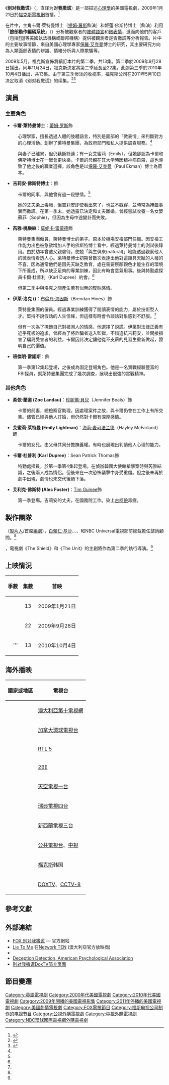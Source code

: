 {{Copy edit|time=2021-07-28T02:03:15+00:00}}
{{noteTA
|T=zh-hans:别对我撒谎; zh-tw:謊言終結者;
|G1=Show
|1=zh-hans:别对我撒谎; zh-tw:謊言終結者
|2=zh-cn:福克斯廣播公司; zh-tw:福斯電視公司; zh-hk:霍士廣播公司
|3=zh-cn:福克斯; zh-tw:福斯; zh-hk:霍士
|4=zh-cn:吉莉安·福斯特; zh-tw:姬蓮·佛斯特
|5=zh-cn:莉亚·托勒斯; zh-tw:芮雅·桃樂絲
|6=zh-cn:伊莱·洛克尔; zh-tw:伊萊·洛克
}}
{{電視節目信息框
| 名稱       = '''别对我撒谎'''
| 原名       = Lie to Me
| 圖片       = [[File:Lie_to_Me.svg|250px]]
| 圖說       = <small>《别对我撒谎》LOGO</small>
| 類型       = [[心理學|心理學]]劇集
| 原創       = {{link-en|Samuel Baum|Samuel Baum}}
| 演出       = [[蒂姆·羅斯|蒂姆·羅斯]]<br />{{link-en|凱莉·威廉斯|Kelli Williams|凱莉·威廉斯}} <br />[[布倫丹·海因斯|布倫丹·海因斯]]<br />{{link-en|莫妮卡·雷蒙德|Monica Raymund|莫妮卡·雷蒙德}} 
| 語言       = [[英語|英語]]
| 季數       = 3
| 集數       = 48
| 製片人     = <small>[[白賴仁·基沙|白賴仁·基沙]]<br />{{link-en|David Nevins|David Nevins}}<br />{{link-en|Samuel Baum|Samuel Baum}}</small>
| 電視網     = [[福克斯廣播公司|福克斯廣播公司]]
| 首播國家   = {{USA}}
| 開始       = 2009年1月21日
| 結束       = 2011年1月31日
| 官方網站   = https://web.archive.org/web/20081120210458/http://www.fox.com/lietome
| imdb_id    = 1235099
| tv_com_id  = 75671
|中國大陸名稱= 
|台灣名稱= 謊言終結者（中視）<br />千謊百計（福斯）
|港澳名稱= 
|馬新名稱= 
}}
《'''别对我撒谎'''》（{{lang-en|'''''Lie to Me'''''}}，直译为'''对我撒谎'''）是一部描述[[心理學|心理學]]的美國電視劇，2009年1月21日於[[福克斯電視網|福克斯電視網]]首播。<ref name="fox-lietome">{{cite web|url=http://www.fox.com/lietome/ |title=Lie To Me |publisher=[[FOX|FOX]] |accessdate=2008-11-16 |deadurl=yes |archiveurl=https://web.archive.org/web/20081120210458/http://www.fox.com/lietome |archivedate=2008-11-20 }}</ref>

在片中，主角卡爾·萊特曼博士（[[提姆·羅斯|提姆·羅斯]]飾演）和姬蓮·佛斯特博士（{{link-en|凱莉·威廉斯|Kelli Williams|凱莉·威廉斯}}飾演）利用「'''臉部動作編碼系統'''」（{{link-en|Facial Action Coding System|Facial Action Coding System}}）分析被觀察者的[[肢體語言|肢體語言]]和[[微表情|微表情]]，進而向他們的客戶（包括[[联邦调查局|FBI]]等美國執法機構或聯邦機構）提供被觀測者是否撒謊等分析報告。片中的主要故事情節，來自美國心理學專家[[保羅·艾克曼|保羅·艾克曼]]博士的研究，其主要研究方向為人類面部表情的辨識、情緒分析與人際欺騙等。

2009年5月，福克斯宣佈將續訂本片的第二季，共13集。第二季於2009年9月28日播出。同年11月24日，福克斯決定將第二季延長至22集。此劇第三季於2010年10月4日播出，共13集。由于第三季惨淡的收视率，福克斯公司在2011年5月10日决定取消《别对我撒谎》的续集。<ref name="cancelled">{{cite web| url = http://ent.163.com/11/0511/15/73PKLTRG00032DGD.html| title = FOX电视网取消续订《别对我撒谎》等5部剧集| publisher = [[网易|网易]]| accessdate = 2011-05-11| archive-url = https://web.archive.org/web/20130308010633/http://ent.163.com/11/0511/15/73PKLTRG00032DGD.html| archive-date = 2013-03-08| dead-url = yes}}</ref><ref name="cancelled-2">{{cite web|last=Ausiello|first=Michael|url=http://www.tvline.com/2011/05/breaking-fox-cancels-human-target-breaking-in|title=Fox Cancels Human Target, Lie To Me, Chicago Code, Two Others|work=TV Line|date=May 10, 2011|accessdate=May 10, 2011|archive-date=2012-03-24|archive-url=https://www.webcitation.org/66Ois1CF9?url=http://tvline.com/2011/05/10/breaking-fox-cancels-human-target-breaking-in/|dead-url=no}}</ref>

== 演員 ==
=== 主要角色 ===
* '''卡爾·萊特曼博士'''：[[蒂姆·罗斯|蒂姆·罗斯]]飾

:心理學家，擅長透過人體的肢體語言，特別是面部的「微表情」來判斷對方的心理活動。創辦了萊特曼集團，為政府部門和私人提供調查服務。<ref name="www.fox.com/lietome/characters/tim.htm">{{cite web|url=http://www.fox.com/lietome/characters/tim.htm |title="dr. cal lightman" - tim roth |publisher=FOX.com |language=en |accessdate=2009-05-14 |deadurl=yes |archiveurl=https://web.archive.org/web/20090505215520/http://www.fox.com/lietome/characters/tim.htm |archivedate=2009-05-05 }}</ref> 

:與妻子已離異，但仍藕斷絲連；有一女艾蜜莉（Emily），但她卻認為卡爾和佛斯特博士在一起會更快樂。卡爾的母親在其大学時因精神病自殺，這也導致了他之後的職業選擇。該角色是以[[保羅·艾克曼|保羅·艾克曼]]（Paul Ekman）博士為藍本。

* '''吉莉安·佛斯特博士'''：{{link-en|凱莉·威廉斯|Kelli Williams}}飾

:卡爾的同事，與他曾有過一段戀情。<ref name="www.fox.com/lietome/characters/kelli.htm">{{cite web|url=http://www.fox.com/lietome/characters/kelli.htm|title="dr. gillian foster" - kelli williams|publisher=FOX.com|language=en|accessdate=2009-05-14|deadurl=yes|archiveurl=https://web.archive.org/web/20090418000608/http://www.fox.com/lietome/characters/kelli.htm|archivedate=2009-04-18}}</ref>她的丈夫染上毒癮，但吉莉安即使看出來了，也並不戳穿，並時常為掩蓋事實而撒謊。在第一季末，她透露已決定和丈夫離婚。曾經嘗試收養一名女嬰蘇菲（Sophie），但因為生母中途變卦而失敗。

* '''芮雅·桃樂絲 '''：[[莫妮卡·雷蒙德|莫妮卡·雷蒙德]]{{link-en|莫妮卡·雷蒙德|Monica Raymund}}飾
:萊特曼集團僱員，萊特曼博士的弟子。原本於機場安檢部門任職。因安檢工作能力出色被急欲增加人手的佛斯特博士看中，經過萊特曼博士的測試後錄用。由於幼年曾遭父親虐待，使她「與生俱來(natural)」地能透過觀察他人的微表情看透人心。萊特曼博士初期曾數次表達出他對這類具天賦的人種的不喜，因為通常他們是因先天缺乏教育，處在需要察顏觀色才能生存的環境下所養成，所以缺乏足夠的專業訓練，因此有時會意氣用事。後與特勤處探員卡爾·杜普利（Karl Dupree）約會。<ref name="www.fox.com/lietome/characters/monica.htm">{{cite web|url=http://www.fox.com/lietome/characters/monica.htm |title="ria torres" - monica raymund |publisher=FOX.com |language=en |accessdate=2009-05-14 |deadurl=yes |archiveurl=https://web.archive.org/web/20090421124228/http://www.fox.com/lietome/characters/monica.htm |archivedate=2009-04-21 }}</ref>但第二季中與洛克之間產生若有似無的曖昧感情。 

* '''伊萊·洛克 ({{link-en|别对我撒谎|Eli Loker|别对我撒谎}})'''：[[布倫丹·海因斯|布倫丹·海因斯]]（Brendan Hines）飾
:萊特曼集團的僱員。經過專業訓練獲得了閱讀表情的能力，屬於技術型人才。堅持不說假話的人生信條，但這樣有時會令談話對象感到不舒服。<ref name="www.fox.com/lietome/characters/brendan.htm">{{cite web|url=http://www.fox.com/lietome/characters/brendan.htm |title="eli loker" - brendan hines |publisher=FOX.com |language=en |accessdate=2009-05-14 |deadurl=yes |archiveurl=https://web.archive.org/web/20090419231047/http://www.fox.com/lietome/characters/brendan.htm |archivedate=2009-04-19 }}</ref> 但有一次為了掩飾自己對被測人的情感，他選擇了說謊。伊萊對法律正義有近乎死板的追求，曾經為了將詐騙者送入監獄，不惜違抗吉莉安，並間接損害了騙局受害者的利益，卡爾因此決定讓他從不支薪的見習生重新做起，證明自己的價值。

* '''班傑明·雷諾斯'''：{{link-en|米基·菲佛|Mekhi Phifer}}飾
:第一季第12集起登場，之後成為固定登場角色。他是一名實戰經驗豐富的FBI探員，幫萊特曼集團完成了幾次調查，展現出很強的實戰精神。

=== 其他角色 ===
* '''柔依·蘭道 (Zoe Landau)'''：[[珍妮佛·貝兒|珍妮佛·貝兒]]（Jennifer Beals）飾
:卡爾的前妻，總檢察官助理。因處理案件之故，與卡爾仍會在工作上有所交集。儘管已經與他人訂婚，但仍然對卡爾有深厚感情。

* '''艾蜜莉·萊特曼 (Emily Lightman)'''：[[海莉·麦可法兰德|海莉·麦可法兰德]]（Hayley McFarland）飾
:卡爾的女兒。由父母共同分擔撫養權。有時也展現出判讀他人心理的能力。 

* '''卡爾·杜普利 (Karl Dupree)'''：Sean Patrick Thomas飾
:特勤處探員，於第一季第4集起登場，在偵辦韓國大使館槍擊案時與芮雅結識，之後兩人成為情侶。但後來在一次恐怖襲擊中身受重傷。但之後未再於劇中出現，劇情也未交代後續下落。

* '''艾利克·佛斯特 (Alec Foster)'''：[[Tim_Guinee|Tim Guinee]]飾
:第一季登場。吉莉安的丈夫，在國務院工作。染上[[古柯鹼|古柯鹼]]毒癮。

== 製作團隊 ==
{{lang|en|Samuel Baum}}（[[製片人|製片人]]/首席[[編劇|編劇]]），[[白賴仁·基沙|白賴仁·基沙]]、{{link-en|David Nevins|David Nevins (television producer)}}、{{link-en|Steven Maeda|Steven Maeda}}、{{lang|en|Katherine Pope}}和NBC Universal電視部前總裁擔任諮詢顧問。<ref name="www.variety.com/article/VR1117999783.html?categoryid=14&cs=1">{{cite web|url=http://www.variety.com/article/VR1117999783.html?categoryid=14&cs=1|title=Pope joins Fox's 'Lie to Me'|last=Littleton|first=Cynthia|date=Feb 7, 2009|publisher=variety.com|language=en|accessdate=2009-05-14|archive-date=2009-07-24|archive-url=https://web.archive.org/web/20090724222009/http://www.variety.com/article/VR1117999783.html?categoryid=14&cs=1|dead-url=no}}</ref>，電視劇《The Shield》和《The Unit》的主創{{link-en|Shawn Ryan|Shawn Ryan}}將作為第二季的執行導演。<ref name="ausiellofiles.ew.com/2009/05/scoop-fox-renew.html">{{cite web
 |url         = http://ausiellofiles.ew.com/2009/05/scoop-fox-renew.html
 |title       = Scoop: Fox renews 'Lie to Me,' installs 'Shield' creator as new showrunner
 |last        = Ausiello
 |first       = Michael
 |date        = May 12, 2009
 |publisher   = EW.com
 |language    = en
 |accessdate  = 2009-05-14
 |deadurl     = yes
 |archiveurl  = https://web.archive.org/web/20090515002721/http://ausiellofiles.ew.com/2009/05/scoop-fox-renew.html
 |archivedate = 2009年5月15日
}}</ref>

== 上映情況 ==
{| class="wikitable"
|-
! colspan="2" |季數!! 集數 !! 首映 !! 末映
|-
|bgcolor="#143657" height="10px"|
|align="center"| '''{{link-en|List of Lie to Me episodes|List of Lie to Me episodes#Season 1: 2009|第一季}}'''
|align="center"| 13
|align="center"| 2009年1月21日
|align="center"| 2009年5月13日
|-
|bgcolor="#669999" height="10px"|
|align="center"| '''{{link-en|List of Lie to Me episodes|List of Lie to Me episodes#Season 2: 2009-2010|第二季}}'''
|align="center"| 22
|align="center"| 2009年9月28日
|align="center"| 2010年9月13日
|-
|bgcolor="#242596" height="10px"|
|align="center"| '''{{link-en|List of Lie to Me episodes|List of Lie to Me episodes#Season 3: 2010-2011|第三季}}
|align="center"| 13
|align="center"| 2010年10月4日
|align="center"| 2011年1月31日
|}

== 海外播映 ==
{| class="wikitable"
|-
!國家或地區
!電視台
|-
|{{AUS}}
|[[澳大利亞第十電視網|澳大利亞第十電視網]]
|-
|{{CAN}}
|[[環球電視|加拿大環球電視台]]
|-
|{{NLD}}
|[[RTL_5|RTL 5]]
|-
|{{BEL}}
|[[2BE|2BE]]
|-
|{{UK}}
|[[天空電視一台|天空電視一台]]
|-
|{{SWE}}
|[[瑞典電視四台|瑞典電視四台]]
|-
|{{NZL}}
|[[新西蘭電視三台|新西蘭電視三台]]
|-
|{{ROC}}
|[[公共電視台|公共電視台]]、[[中視主頻|中視]]
|-
|{{KOR}}
|[[福克斯|福克斯]]韩国
|-
|{{CHNML}}
|[[DOXTV|DOXTV]]、[[CCTV-8|CCTV-8]]
|}

== 參考文獻 ==
<div class="references-small">
<references />
</div>

== 外部連結 ==
{{Wikiquote}}
* [https://web.archive.org/web/20081120210458/http://www.fox.com/lietome FOX 别对我撒谎] — 官方網站
* [http://ten.com.au/lie-to-me.htm Lie To Me] {{Wayback|url=http://ten.com.au/lie-to-me.htm |date=20120529053750 }}在[http://ten.com.au/ Network TEN] {{Wayback|url=http://ten.com.au/ |date=20130926074157 }} (澳大利亞官方放映商)
* {{imdb title|1235099|别对我撒谎}}
* [http://www.apa.org/monitor/julaug04/detecting.html Deception Detection, American Psychological Association] {{Wayback|url=http://www.apa.org/monitor/julaug04/detecting.html |date=20090501195921 }}
* [http://www.doxtv.com/video/index/videoId/30 别对我撒谎DoxTV简介页面] {{Wayback|url=http://www.doxtv.com/video/index/videoId/30 |date=20160305035919 }}



== 節目變遷 ==
{{電視節目的變遷
|電視台={{flagicon|Taiwan}}[[中視主頻道|中視]]、[[中視HD台|中視HD台]]
|播放檔次=週一至週四 22:00 - 23:00
|節目名稱=謊言終結者<br />（2013.06.06 - 2013.06.27)    
|上一節目=[[尼基塔_(電視劇)|霹靂煞 第二季]]<br />（2013.04.29 - 2013.06.05)
|下一節目=[[別對我撒謊|謊言終結者（第二季）]]<br />（2013.07.01 - 2013.08.06)
}}

{{DEFAULTSORT:Lie to Me}}
[[Category:英語電視劇|Category:英語電視劇]]
[[Category:2000年代美國電視劇|Category:2000年代美國電視劇]]
[[Category:2010年代美國電視劇|Category:2010年代美國電視劇]]
[[Category:2009年開播的美國電視影集|Category:2009年開播的美國電視影集]]
[[Category:2011年停播的美國電視劇|Category:2011年停播的美國電視劇]]
[[Category:美國劇情電視劇|Category:美國劇情電視劇]]
[[Category:FOX電視節目|Category:FOX電視節目]]
[[Category:福斯电视公司制作的电视节目|Category:福斯电视公司制作的电视节目]]
[[Category:公視外購電視劇|Category:公視外購電視劇]]
[[Category:中視外購電視劇|Category:中視外購電視劇]]
[[Category:NBC環球國際電視網外購電視劇|Category:NBC環球國際電視網外購電視劇]]